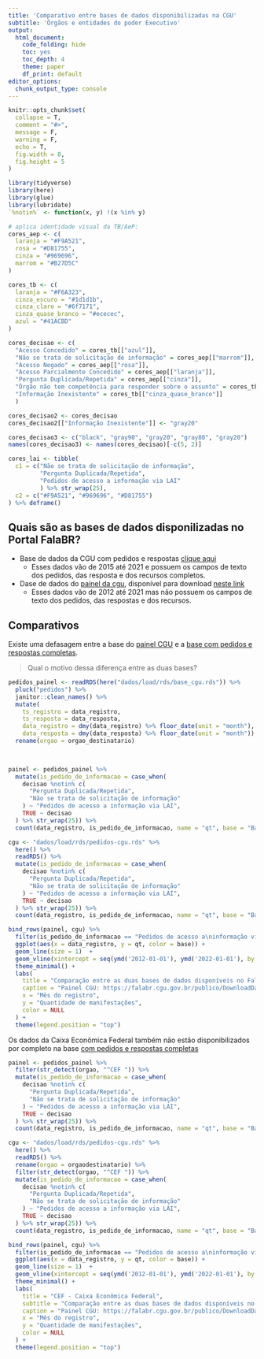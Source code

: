 ```yaml
---
title: 'Comparativo entre bases de dados disponibilizadas na CGU'
subtitle: 'Órgãos e entidades do poder Executivo'
output:
  html_document: 
    code_folding: hide
    toc: yes
    toc_depth: 4
    theme: paper
    df_print: default
editor_options: 
  chunk_output_type: console
---
```


```r
knitr::opts_chunk$set(
  collapse = T,
  comment = "#>",
  message = F,
  warning = F,
  echo = T,
  fig.width = 8,
  fig.height = 5
)
```

```r
library(tidyverse)
library(here)
library(glue)
library(lubridate)
`%notin%` <- function(x, y) !(x %in% y)
```

```r
# aplica identidade visual da TB/AeP:
cores_aep <- c(
  laranja = "#F9A521",
  rosa = "#D81755",
  cinza = "#969696",
  marrom = "#B27D5C"
)

cores_tb <- c(
  laranja = "#F6A323",
  cinza_escuro = "#1d1d1b",
  cinza_claro = "#6f7171",
  cinza_quase_branco = "#ececec",
  azul = "#41ACBD"
)

cores_decisao <- c(
  "Acesso Concedido" = cores_tb[["azul"]],
  "Não se trata de solicitação de informação" = cores_aep[["marrom"]],
  "Acesso Negado" = cores_aep[["rosa"]],
  "Acesso Parcialmente Concedido" = cores_aep[["laranja"]],
  "Pergunta Duplicada/Repetida" = cores_aep[["cinza"]],
  "Órgão não tem competência para responder sobre o assunto" = cores_tb[["cinza_escuro"]],
  "Informação Inexistente" = cores_tb[["cinza_quase_branco"]]
  )

cores_decisao2 <- cores_decisao
cores_decisao2[["Informação Inexistente"]] <- "gray20"

cores_decisao3 <- c("black", "gray90", "gray20", "gray80", "gray20")
names(cores_decisao3) <- names(cores_decisao)[-c(5, 2)] 

cores_lai <- tibble(
  c1 = c("Não se trata de solicitação de informação",
         "Pergunta Duplicada/Repetida",
         "Pedidos de acesso a informação via LAI"
         ) %>% str_wrap(25),
  c2 = c("#F9A521", "#969696", "#D81755")
) %>% deframe()
```


## Quais são as bases de dados disponilizadas no Portal FalaBR?

* Base de dados da CGU com pedidos e respostas [clique aqui](http://www.consultaesic.cgu.gov.br/busca/_layouts/15/DownloadPedidos/DownloadDados.aspx)
    * Esses dados vão de 2015 até 2021 e possuem os campos de texto dos pedidos, das resposta e dos recursos completos.

* Dase de dados do [painel da cgu](http://paineis.cgu.gov.br/lai/index.htm), disponível para download [neste link](https://falabr.cgu.gov.br/publico/DownloadDados/DownloadDadosLai.aspx)
    * Esses dados vão de 2012 até 2021 mas não possuem os campos de texto dos pedidos, das respostas e dos recursos.
    
## Comparativos

Existe uma defasagem entre a base do [painel CGU](https://falabr.cgu.gov.br/publico/DownloadDados/DownloadDadosLai.aspx) e a [base com pedidos e respostas completas](http://www.consultaesic.cgu.gov.br/busca/_layouts/15/DownloadPedidos/DownloadDados.aspx).

> Qual o motivo dessa diferença entre as duas bases?

```r
pedidos_painel <- readRDS(here("dados/load/rds/base_cgu.rds")) %>% 
  pluck("pedidos") %>% 
  janitor::clean_names() %>% 
  mutate(
    ts_registro = data_registro,
    ts_resposta = data_resposta,
    data_registro = dmy(data_registro) %>% floor_date(unit = "month"),
    data_resposta = dmy(data_resposta) %>% floor_date(unit = "month")) %>% 
  rename(orgao = orgao_destinatario)

  
```

```r
painel <- pedidos_painel %>% 
  mutate(is_pedido_de_informacao = case_when(
    decisao %notin% c(
      "Pergunta Duplicada/Repetida",
      "Não se trata de solicitação de informação" 
    ) ~ "Pedidos de acesso a informação via LAI",
    TRUE ~ decisao
  ) %>% str_wrap(25)) %>% 
  count(data_registro, is_pedido_de_informacao, name = "qt", base = "Base de dados do painel da CGU")

cgu <- "dados/load/rds/pedidos-cgu.rds" %>% 
  here() %>% 
  readRDS() %>% 
  mutate(is_pedido_de_informacao = case_when(
    decisao %notin% c(
      "Pergunta Duplicada/Repetida",
      "Não se trata de solicitação de informação" 
    ) ~ "Pedidos de acesso a informação via LAI",
    TRUE ~ decisao
  ) %>% str_wrap(25)) %>% 
  count(data_registro, is_pedido_de_informacao, name = "qt", base = "Base de dados com\ntextos de pedidos e respostas")

bind_rows(painel, cgu) %>% 
  filter(is_pedido_de_informacao == "Pedidos de acesso a\ninformação via LAI") %>% 
  ggplot(aes(x = data_registro, y = qt, color = base)) +
  geom_line(size = 1)  +
  geom_vline(xintercept = seq(ymd('2012-01-01'), ymd('2022-01-01'), by = 'year'), lty = 3) +
  theme_minimal() +
  labs(
    title = "Comparação entre as duas bases de dados disponíveis no FalaBR",
    caption = "Painel CGU: https://falabr.cgu.gov.br/publico/DownloadDados/DownloadDadosLai.aspx\nBase com tetos de pedidos: http://www.consultaesic.cgu.gov.br/busca/_layouts/15/DownloadPedidos/DownloadDados.aspx",
    x = "Mês do registro",
    y = "Quantidade de manifestações",
    color = NULL
  ) +
  theme(legend.position = "top")
```

Os dados da Caixa Econômica Federal também não estão disponibilizados por completo na base [com pedidos e respostas completas](http://www.consultaesic.cgu.gov.br/busca/_layouts/15/DownloadPedidos/DownloadDados.aspx)

```r
painel <- pedidos_painel %>% 
  filter(str_detect(orgao, "^CEF ")) %>% 
  mutate(is_pedido_de_informacao = case_when(
    decisao %notin% c(
      "Pergunta Duplicada/Repetida",
      "Não se trata de solicitação de informação" 
    ) ~ "Pedidos de acesso a informação via LAI",
    TRUE ~ decisao
  ) %>% str_wrap(25)) %>% 
  count(data_registro, is_pedido_de_informacao, name = "qt", base = "Base de dados do painel da CGU")

cgu <- "dados/load/rds/pedidos-cgu.rds" %>% 
  here() %>% 
  readRDS() %>% 
  rename(orgao = orgaodestinatario) %>% 
  filter(str_detect(orgao, "^CEF ")) %>% 
  mutate(is_pedido_de_informacao = case_when(
    decisao %notin% c(
      "Pergunta Duplicada/Repetida",
      "Não se trata de solicitação de informação" 
    ) ~ "Pedidos de acesso a informação via LAI",
    TRUE ~ decisao
  ) %>% str_wrap(25)) %>% 
  count(data_registro, is_pedido_de_informacao, name = "qt", base = "Base de dados com\ntextos de pedidos e respostas")

bind_rows(painel, cgu) %>% 
  filter(is_pedido_de_informacao == "Pedidos de acesso a\ninformação via LAI") %>% 
  ggplot(aes(x = data_registro, y = qt, color = base)) +
  geom_line(size = 1)  +
  geom_vline(xintercept = seq(ymd('2012-01-01'), ymd('2022-01-01'), by = 'year'), lty = 3) +
  theme_minimal() +
  labs(
    title = "CEF - Caixa Econômica Federal",
    subtitle = "Comparação entre as duas bases de dados disponíveis no FalaBR",
    caption = "Painel CGU: https://falabr.cgu.gov.br/publico/DownloadDados/DownloadDadosLai.aspx\nBase com tetos de pedidos: http://www.consultaesic.cgu.gov.br/busca/_layouts/15/DownloadPedidos/DownloadDados.aspx",
    x = "Mês do registro",
    y = "Quantidade de manifestações",
    color = NULL
  ) +
  theme(legend.position = "top")
```





